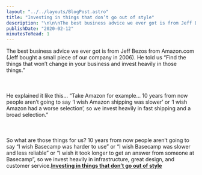 ```yaml
---
layout: "../../layouts/BlogPost.astro"
title: "Investing in things that don’t go out of style"
description: "\n\n\nThe best business advice we ever got is from Jeff Bezos from Amazon.com (Jeff bought a small piece of our company in 2006). He told us “Find the things that won’t change in your business and invest heavily in those things.”\n\n\n\n\n\nHe explained it like this… “Take Amazon for example… 10 years from now people aren’t going to say ‘I wish Amazon shipping was slower’ or ‘I wish Amazon had a worse selection’, so we invest heavily in fast shipping and a broad selection.”\n\n\n\n\n\nSo what are those things "
publishDate: "2020-02-12"
minutesToRead: 1
---
```


<div class="blockquote">
<div><p>The best business advice we ever got is from Jeff Bezos from Amazon.com (Jeff bought a small piece of our company in 2006). He told us “Find the things that won’t change in your business and invest heavily in those things.”<br>
<br><br><br>
He explained it like this… “Take Amazon for example… 10 years from now people aren’t going to say ‘I wish Amazon shipping was slower’ or ‘I wish Amazon had a worse selection’, so we invest heavily in fast shipping and a broad selection.”<br>
<br><br><br>
So what are those things for us? 10 years from now people aren’t going to say “I wish Basecamp was harder to use” or “I wish Basecamp was slower and less reliable” or “I wish it took longer to get an answer from someone at Basecamp”, so we invest heavily in infrastructure, great design, and customer service.<strong><a href="https://basecamp.com/about?ref=antonsten.com">Investing in things that don’t go out of style</a></strong></p></div>
</div>